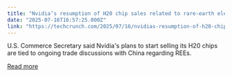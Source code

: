 ```yaml
---
title: "Nvidia’s resumption of H20 chip sales related to rare-earth element trade talks"
date: "2025-07-16T16:57:25.000Z"
link: "https://techcrunch.com/2025/07/16/nvidias-resumption-of-h20-chip-sales-related-to-rare-earth-element-trade-talks/"
---
```


U.S. Commerce Secretary said Nvidia's plans to start selling its H20 chips are tied to ongoing trade discussions with China regarding REEs.

[Read more](https://techcrunch.com/2025/07/16/nvidias-resumption-of-h20-chip-sales-related-to-rare-earth-element-trade-talks/)
